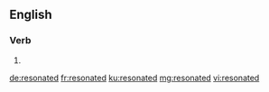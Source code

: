 ==English==

===Verb===
{{head|en|verb form}}

# {{en-past of|resonate}}

[[de:resonated]]
[[fr:resonated]]
[[ku:resonated]]
[[mg:resonated]]
[[vi:resonated]]